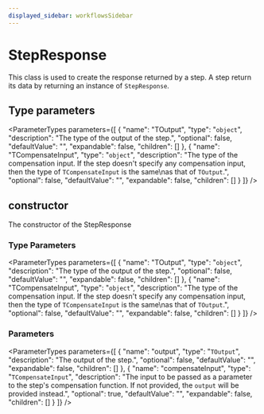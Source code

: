 ```yaml
---
displayed_sidebar: workflowsSidebar
---
```



# StepResponse

This class is used to create the response returned by a step. A step return its data by returning an instance of `StepResponse`.

## Type parameters

<ParameterTypes parameters={[
  {
    "name": "TOutput",
    "type": "`object`",
    "description": "The type of the output of the step.",
    "optional": false,
    "defaultValue": "",
    "expandable": false,
    "children": []
  },
  {
    "name": "TCompensateInput",
    "type": "`object`",
    "description": "The type of the compensation input. If the step doesn't specify any compensation input, then the type of `TCompensateInput` is the same\nas that of `TOutput`.",
    "optional": false,
    "defaultValue": "",
    "expandable": false,
    "children": []
  }
]} />

## constructor

The constructor of the StepResponse

### Type Parameters

<ParameterTypes parameters={[
  {
    "name": "TOutput",
    "type": "`object`",
    "description": "The type of the output of the step.",
    "optional": false,
    "defaultValue": "",
    "expandable": false,
    "children": []
  },
  {
    "name": "TCompensateInput",
    "type": "`object`",
    "description": "The type of the compensation input. If the step doesn't specify any compensation input, then the type of `TCompensateInput` is the same\nas that of `TOutput`.",
    "optional": false,
    "defaultValue": "",
    "expandable": false,
    "children": []
  }
]} />

### Parameters

<ParameterTypes parameters={[
  {
    "name": "output",
    "type": "`TOutput`",
    "description": "The output of the step.",
    "optional": false,
    "defaultValue": "",
    "expandable": false,
    "children": []
  },
  {
    "name": "compensateInput",
    "type": "`TCompensateInput`",
    "description": "The input to be passed as a parameter to the step's compensation function. If not provided, the `output` will be provided instead.",
    "optional": true,
    "defaultValue": "",
    "expandable": false,
    "children": []
  }
]} />
